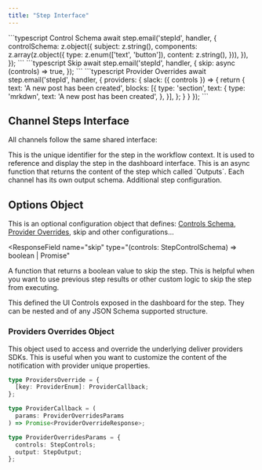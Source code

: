 ```yaml
---
title: "Step Interface"
---
```


<RequestExample>
    ```typescript Control Schema
    await step.email('stepId', handler, {
        controlSchema: z.object({
            subject: z.string(),
            components: z.array(z.object({
                type: z.enum(['text', 'button']),
                content: z.string(),
            })),
        }),
    });
    ```
    ```typescript Skip
    await step.email('stepId', handler, {
        skip: async (controls) => true,
    });
    ```
    ```typescript Provider Overrides
    await step.email('stepId', handler, {
        providers: {
            slack: ({ controls }) => {
                return {
                    text: 'A new post has been created',
                    blocks: [{
                        type: 'section',
                        text: {
                            type: 'mrkdwn',
                            text: 'A new post has been created',
                        },
                    }],
                };
            }
        }
    });
    ```
</RequestExample>

## Channel Steps Interface

All channels follow the same shared interface:

<ParamField path="stepId" type="string" required>
  This is the unique identifier for the step in the workflow context. It is used
  to reference and display the step in the dashboard interface.
</ParamField>

<ParamField path="resolver" type="Promise" required>
  This is an async function that returns the content of the step which called
  `Outputs`. Each channel has its own output schema.
</ParamField>

<ParamField path="options" type="StepOptions">
  Additional step configuration.
</ParamField>

## Options Object

This is an optional configuration object that defines: [Controls Schema](/framework/concepts/inputs), [Provider Overrides](#provider-overrides), skip and other configurations...

<ResponseField
  name="skip"
  type="(controls: StepControlSchema) => boolean | Promise<boolean>"
>
  A function that returns a boolean value to skip the step. This is helpful when
  you want to use previous step results or other custom logic to skip the step
  from executing.
</ResponseField>

<ResponseField name="controlSchema" type="JSON Schema | Zod">
  This defined the UI Controls exposed in the dashboard for the step. They can
  be nested and of any JSON Schema supported structure.
</ResponseField>

<ResponseField name="providers" type="ProvidersOverride"></ResponseField>

### Providers Overrides Object

This object used to access and override the underlying deliver providers SDKs. This is useful when you want to customize the content of the notification with provider unique properties.

```typescript
type ProvidersOverride = {
  [key: ProviderEnum]: ProviderCallback;
};

type ProviderCallback = (
  params: ProviderOverridesParams
) => Promise<ProviderOverrideResponse>;

type ProviderOverridesParams = {
  controls: StepControls;
  output: StepOutput;
};
```
